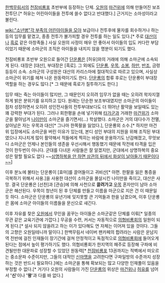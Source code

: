 [[한백무림서]]의 [[천잠비룡포]] 초반부에 등장하는 단체. [[오원]]의 [[마건위]]에 의해 만들어진 보조 전투단.[* 허유는 어린아이들을 전투에 쓸수 없다고 반대했다.] 근거지는 소마성이라고 불린다. 

[[wiki:"소년병"각 부족의 어린아이들을 모아]] 보급이나 전투후에 물자를 회수하거나 하는 등의 임무를 맡겼고, 종종 전투가 불가피할 경우 전투를 하는 일도 있다.[* 주로 [[대산]]이나 [[흑로]] 같은 아창족들.] 사실 오원의 사정이 매우 안 좋아서 아이들의 입도 커다란 부담이었기 때문에 소마군의 조직은 아이들을 내치지 않을 명분이 되기도 했다.

천잠비룡포 초반부 오원으로 들어간 [[단운룡]]은 [허유]와의 거래에 의해 소마군에 소속되게 된다. 대장은 [대산], 부대장은 [흑로]. 그 외에도 [[단운룡]], [[우목]], [[소봉]], [[하만]], [[반조]], 금령 등등이 소속. 소마군의 구성원은 대산의 카리스마에 절대적으로 따르고 있으며, 사실상 소마군이 위기를 헤쳐 나온 원동력이기도 한다. [[단운룡]]의 합류 후로는 단운룡이 부대장 역할을 하는 경우도 많다.[* 그 때문에 흑로가 질투하기도 한다.]

임무 때는 죽는 아이들이 많지만, 그 때문인지 오히려 임무가 없을 때는 오히려 왁자지껄하게 밝은 분위기를 유지하고 있다. 원래는 단순한 보조부대였지만 소마군의 아이들이 점차 성장하면서 오히려 성인전사들의 전투부대보다도 더 뛰어난 활약을 보일때도 있는 꽤 강력한 부대가 된다. 그러나 회한평을 손에 넣기위해 [[타가]]군과 거래한 [[마건위]]가 소마군을 팔아넘겨 [[나이만]]이 소마군을 즐기면서(…) 학살했다. 소마군은 거의 대다수가 전멸, 살아남은 자는 우목과 대산[* 그나마 한쪽팔을 잃었다.], 단운룡외 소수.[* 하지만 마건위 입장에서도 소마군을 버린 이유가 있는데, 본디 성인 부대의 지원을 위해 조직된 부대였으나 지나치게 많이 활약해서 적들에게 찍히는 바람에 운용하기도 난감해졌고, 무엇보다 소마군은 언제나 본인들의 생존을 우선시해서 행동했기 때문에 작전에 타격을 입은 것이 한두번이 아니다. 군대를 다녀온 사람들은 잘 알겠지만, 군대에서 상명하복의 중요성은 말할 필요도 없다 ~~[[상관 살해|상명하복을 안 하면 상관의 뒤에서 화살이 날아들기 때문이다~~]]]
 
이후 분노에 불타는 단운룡이 [효마]를 끌어들이고 귀비산[* 아편. 한팔을 잃은 통증을 극복하기 위해서 사용.]을 사용한 대산이 소마군을 몰살시킨 나이만을 죽이고, 대산은 사망. 결국 단운룡은 [선찬]과 [관승]에 의해 사천으로 '''끌려가고''' [[우목]] 혼자만이 남아 소마군은 해산된다. 우목이 청년이 된 후 단체를 만들고 이름을 마군으로 지은 건 이 때문일 듯 하다. 소마군은 단운룡의 유년기에 잊지못할 큰 기억들과 한을 남겼으며, 이후 단운룡은 몸에 소마군 아이들의 이름들을 문신으로 새긴다.

이후 자유를 찾은 [[오원]]에서 무인을 꿈꾸는 아이들은 소마군같은 단체를 이뤄[* 일종의 무관 같은 교육기관에 가깝다.] 무공을 수련, 커서는 자동적으로 [[의협비룡회]]의 일원이 되게 된다.[* 설사 되지 않을려고 하는 이가 있다해도 연 자체는 이어져 있을 것이다. 그들의 고향은 오원일테니까 말이다.] 한백무림서 네이버 팬카페의 합려라는 사람은 운남지역 전반에 걸친 인재들이 장기간에 걸쳐 안정적이고 독점적으로 [[의협비룡회]]에 들어오게 된다는 점에서 높이 평가하기도 했다. 의협비룡회가 한지역의 패주로 등장해 구파에 비견될만한 대문파로 성장할 수 있었던 원동력[* [[천잠비룡포]] 13권까지는 적벽에서 떠오르는 중소문파 수준이지만, 그들의 대적인 [[신마맹]]을 고려한다면 구파일방의 수준까지 성장하는 것은 반드시 필요하다.]에는 소마군을 통해 확보되는 많고 다양한 인재풀이 있음을 부정할 수 없다.[* 거기다 오원의 사람들이 가진 [[단운룡]]의 위상은 [[마건위]]나 [[허유]]를 넘어서 ''''신''''이나 ''''왕''''과 다를 바 없다.]
